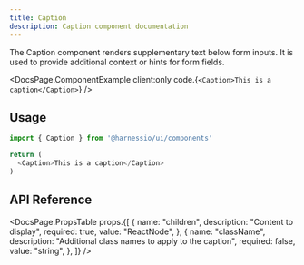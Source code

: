 ```yaml
---
title: Caption
description: Caption component documentation
---
```


The Caption component renders supplementary text below form inputs. It is used to provide additional context or hints for form fields.


<DocsPage.ComponentExample
  client:only
  code.{`<Caption>This is a caption</Caption>`}
/>

## Usage

```typescript jsx
import { Caption } from '@harnessio/ui/components'

return (
  <Caption>This is a caption</Caption>
)
```

## API Reference

<DocsPage.PropsTable
  props.{[
    {
      name: "children",
      description: "Content to display",
      required: true,
      value: "ReactNode",
    },
    {
      name: "className",
      description: "Additional class names to apply to the caption",
      required: false,
      value: "string",
    },
  ]}
/>
